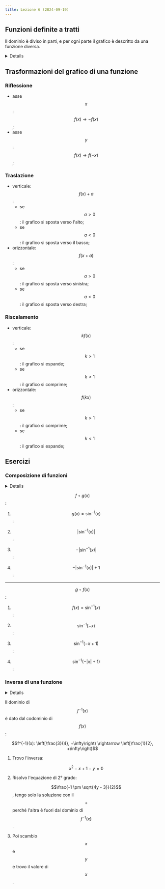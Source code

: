 ```yaml
---
title: Lezione 6 (2024-09-19)
---
```



## Funzioni definite a tratti

Il dominio è diviso in parti, e per ogni parte il grafico è descritto da una
funzione diversa.

<Details summary="Esempio">

$$
f(x) = |x| = \begin{cases}
x &\text{se} \ x \geq 0 \\
-x &\text{se} \ x < 0
\end{cases}
$$

</Details>

## Trasformazioni del grafico di una funzione

### Riflessione

- asse $$x$$: $$f(x) \to -f(x)$$;
- asse $$y$$: $$f(x) \to f(-x)$$;

### Traslazione

- verticale: $$f(x) + a$$:
  - se $$a > 0$$: il grafico si sposta verso l'alto;
  - se $$a < 0$$: il grafico si sposta verso il basso;
- orizzontale: $$f(x + a)$$:
  - se $$a > 0$$: il grafico si sposta verso sinistra;
  - se $$a < 0$$: il grafico si sposta verso destra;

### Riscalamento

- verticale: $$k f(x)$$:
  - se $$k > 1$$: il grafico si espande;
  - se $$k < 1$$: il grafico si comprime;
- orizzontale: $$f(kx)$$:
  - se $$k > 1$$: il grafico si comprime;
  - se $$k < 1$$: il grafico si espande;

## Esercizi

### Composizione di funzioni

<Details summary="Dati">

- $$f(x) = 1 - |x|$$;
- $$g(x) = \sin^{-1}(x)$$;

</Details>

$$f \circ g(x)$$:

<Steps>

1. $$g(x) = \sin^{-1}(x)$$:

   <Desmos graph="bfdqd7px55" />

2. $$|\sin^{-1}(x)|$$:

   <Desmos graph="b0owsso02j" />

3. $$-|\sin^{-1}(x)|$$:

   <Desmos graph="31wu1ceydl" />

4. $$-|\sin^{-1}(x)| + 1$$:

   <Desmos graph="zo27edijbs" />

</Steps>

---

$$g \circ f(x)$$:

<Steps>

1. $$f(x) = \sin^{-1}(x)$$:

   <Desmos graph="bfdqd7px55" />

2. $$\sin^{-1}(-x)$$:

   <Desmos graph="lrg3j1i45l" />

3. $$\sin^{-1}(-x + 1)$$:

   <Desmos graph="vti12ozocm" />

4. $$\sin^{-1}(-|x| + 1)$$:

   <Desmos graph="xkcwabn5vi" />

</Steps>

### Inversa di una funzione

<Details summary="Dati">

- $$f: \left[\frac{1}{2}, +\infty\right) \rightarrow \mathbb{R}$$;
- $$f(x) = x^2 - x + 1$$;

</Details>

<Desmos graph="ujadjaawuw" />

Il dominio di $$f^{-1}(x)$$ è dato dal codominio di $$f(x)$$:

$$f^{-1}(x): \left[\frac{3}{4}, +\infty\right) \rightarrow \left[\frac{1}{2}, +\infty\right)$$

<Steps>

1. Trovo l'inversa:

   $$x^2 - x + 1 - y = 0$$

2. Risolvo l'equazione di 2° grado:

   $$\frac{-1 \pm \sqrt{4y - 3}}{2}$$, tengo solo la soluzione con il $$+$$
   perché l'altra è fuori dal dominio di $$f^{-1}(x)$$.

3. Poi scambio $$x$$ e $$y$$ e trovo il valore di $$x$$.

   <Desmos graph="ih7rtigkmf" />

</Steps>
